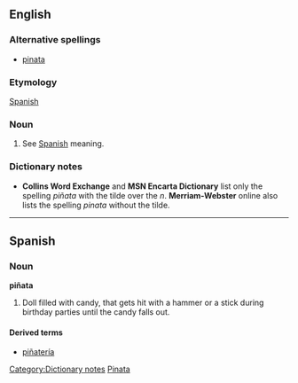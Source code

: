 {{see|pinata}}
==English==

===Alternative spellings===
*[[pinata]]

===Etymology===
[[Spanish]]

===Noun===
{{en-noun}}

# See [[piñata#Spanish|Spanish]] meaning.

===Dictionary notes===
[[Category:Dictionary notes]]
*'''Collins Word Exchange''' and '''MSN Encarta Dictionary''' list only the spelling ''piñata'' with the tilde over the ''n''. '''Merriam-Webster''' online also lists the spelling ''pinata'' without the tilde.

[[Category:English words spelled with diacritics or ligatures|Pinata]]

----

==Spanish==

===Noun===
'''piñata''' {{f}}

# Doll filled with candy, that gets hit with a hammer or a stick during birthday parties until the candy falls out.

====Derived terms====
*[[piñatería]] {{f}}